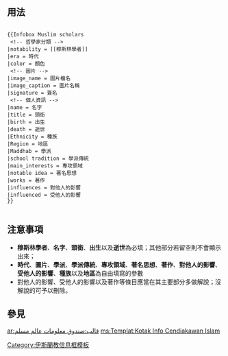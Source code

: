 <includeonly><!-- 在這裡加入模板的保護標識 --></includeonly><noinclude>{{template doc page viewed directly}}</noinclude>
<!-- 在本行下編輯模板說明 -->

== 用法 ==
<div style="display:table; width:auto;"><pre>
{{Infobox Muslim scholars
 <!-- 哲學家分類 -->
|notability = [[穆斯林學者]]
|era = 時代
|color = 顏色
 <!-- 圖片 -->
|image_name = 圖片檔名
|image_caption = 圖片名稱
|signature = 簽名
 <!-- 個人資訊 -->
|name = 名字
|title = 頭銜
|birth = 出生
|death = 逝世
|Ethnicity = 種族
|Region = 地區
|Maddhab = 學派
|school tradition = 學派傳統
|main_interests = 專攻領域
|notable idea = 著名思想
|works = 著作
|influences = 對他人的影響
|influenced = 受他人的影響
}}
</pre></div>

== 注意事項 ==

* '''穆斯林學者'''、'''名字'''、'''頭銜'''、'''出生'''以及'''逝世'''為必填；其他部分若留空則不會顯示出來；
* '''時代'''、'''圖片'''、'''學派'''、'''學派傳統'''、'''專攻領域'''、'''著名思想'''、'''著作'''、'''對他人的影響'''、'''受他人的影響'''、'''種族'''以及'''地區'''為自由填寫的參數
* 對他人的影響、受他人的影響以及著作等條目應當在其主要部分多做解說；沒解說的可予以刪除。

== 參見 ==

<includeonly>
<!-- 本行下加入模板的分類 -->
[[Category:伊斯蘭教信息框模板]]

<!-- 本行下加入模板的跨語言鏈接 -->
[[ar:قالب:صندوق معلومات عالم مسلم]]
[[ms:Templat:Kotak Info Cendiakawan Islam]]
</includeonly>